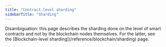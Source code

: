```yaml
---
title: "Contract-level sharding"
sidebarTitle: "Sharding"
---
```


<Aside>
  Disambiguation: this page describes the sharding done on the level of smart contracts and not by the blockchain nodes themselves. For the latter, see the [Blockchain-level sharding](/reference/blockchain/sharding) page.
</Aside>

